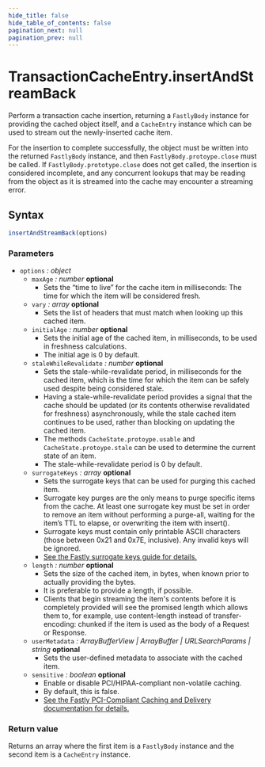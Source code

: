 ```yaml
---
hide_title: false
hide_table_of_contents: false
pagination_next: null
pagination_prev: null
---
```

# TransactionCacheEntry.insertAndStreamBack

Perform a transaction cache insertion, returning a `FastlyBody` instance for providing the cached object itself, and a `CacheEntry` instance which can be used to stream out the newly-inserted cache item.

For the insertion to complete successfully, the object must be written into the returned `FastlyBody` instance, and then `FastlyBody.protoype.close` must be called.
If `FastlyBody.prototype.close` does not get called, the insertion is considered incomplete, and any concurrent lookups that may be reading from the object as it is streamed into the cache may encounter a streaming error.

## Syntax

```js
insertAndStreamBack(options)
```

### Parameters

- `options` _: object_
  - `maxAge` _: number_ __optional__
    - Sets the “time to live” for the cache item in milliseconds: The time for which the item will be considered fresh.
  - `vary` _: array_ __optional__
    - Sets the list of headers that must match when looking up this cached item.
  - `initialAge` _: number_ __optional__
    - Sets the initial age of the cached item, in milliseconds, to be used in freshness calculations.
    - The initial age is 0 by default.
  - `staleWhileRevalidate` _: number_ __optional__
    - Sets the stale-while-revalidate period, in milliseconds for the cached item, which is the time for which the item can be safely used despite being considered stale.
    - Having a stale-while-revalidate period provides a signal that the cache should be updated (or its contents otherwise revalidated for freshness) asynchronously, while the stale cached item continues to be used, rather than blocking on updating the cached item.
    - The methods `CacheState.protoype.usable` and `CacheState.protoype.stale` can be used to determine the current state of an item.
    - The stale-while-revalidate period is 0 by default.
  - `surrogateKeys` _: array_ __optional__
    - Sets the surrogate keys that can be used for purging this cached item.
    - Surrogate key purges are the only means to purge specific items from the cache. At least one surrogate key must be set in order to remove an item without performing a purge-all, waiting for the item’s TTL to elapse, or overwriting the item with insert().
    - Surrogate keys must contain only printable ASCII characters (those between 0x21 and 0x7E, inclusive). Any invalid keys will be ignored.
    - [See the Fastly surrogate keys guide for details.](https://docs.fastly.com/en/guides/working-with-surrogate-keys)
  - `length` _: number_ __optional__
    - Sets the size of the cached item, in bytes, when known prior to actually providing the bytes.
    - It is preferable to provide a length, if possible.
    - Clients that begin streaming the item's contents before it is completely provided will see the promised length which allows them to, for example, use content-length instead of transfer-encoding: chunked if the item is used as the body of a Request or Response.
  - `userMetadata` _: ArrayBufferView | ArrayBuffer | URLSearchParams | string_ __optional__
    - Sets the user-defined metadata to associate with the cached item.
  - `sensitive` _: boolean_ __optional__
    - Enable or disable PCI/HIPAA-compliant non-volatile caching.
    - By default, this is false.
    - [See the Fastly PCI-Compliant Caching and Delivery documentation for details.](https://docs.fastly.com/products/pci-compliant-caching-and-delivery)

### Return value

Returns an array where the first item is a `FastlyBody` instance and the second item is a `CacheEntry` instance.
